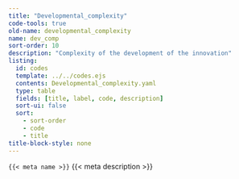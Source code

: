 ```yaml
---
title: "Developmental_complexity"
code-tools: true
old-name: developmental_complexity
name: dev_comp
sort-order: 10
description: "Complexity of the development of the innovation"
listing:
  id: codes
  template: ../../codes.ejs
  contents: Developmental_complexity.yaml
  type: table
  fields: [title, label, code, description]
  sort-ui: false
  sort:
    - sort-order
    - code
    - title
title-block-style: none
---
```


<code>{{< meta name >}}</code>
{{< meta description >}}


:::{ #Codes }
:::

